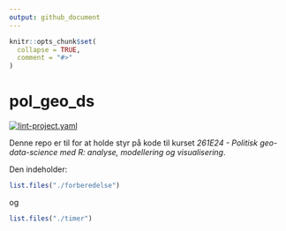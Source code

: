 ```yaml
---
output: github_document
---
```


<!-- README.md is generated from README.Rmd. Please edit that file -->

```r
knitr::opts_chunk$set(
  collapse = TRUE,
  comment = "#>"
)
```

# pol_geo_ds

<!-- badges: start -->
[![lint-project.yaml](https://github.com/aleksanderbl29/pol_geo_ds/actions/workflows/lint-project.yaml/badge.svg)](https://github.com/aleksanderbl29/pol_geo_ds/actions/workflows/lint-project.yaml)
<!-- badges: end -->

Denne repo er til for at holde styr på kode til kurset *261E24 - Politisk geo-data-science med R: analyse, modellering og visualisering*.

Den indeholder:

```r
list.files("./forberedelse")
```

og 

```r
list.files("./timer")
```

